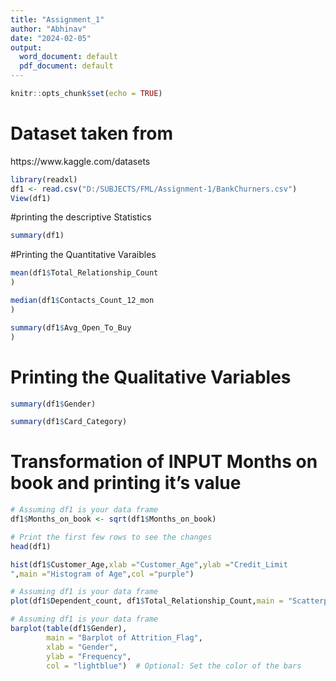 ---
title: "Assignment_1"
author: "Abhinav"
date: "2024-02-05"
output:
  word_document: default
  pdf_document: default
---

```{r setup, include=FALSE}
knitr::opts_chunk$set(echo = TRUE)
```
# Dataset taken from

https://www.kaggle.com/datasets

```{r} 
library(readxl)
df1 <- read.csv("D:/SUBJECTS/FML/Assignment-1/BankChurners.csv")
View(df1)
```

#printing the descriptive Statistics
```{r}
summary(df1)
```
#Printing the Quantitative Varaibles
```{r}
mean(df1$Total_Relationship_Count
)
```
```{r}
median(df1$Contacts_Count_12_mon
)
```

```{r}
summary(df1$Avg_Open_To_Buy
)
```
# Printing the Qualitative Variables
```{r}
summary(df1$Gender)
```
```{r}
summary(df1$Card_Category) 
```

# Transformation of INPUT Months on book and printing it's value 
```{r}
# Assuming df1 is your data frame
df1$Months_on_book <- sqrt(df1$Months_on_book)

# Print the first few rows to see the changes
head(df1)

```

```{r}
hist(df1$Customer_Age,xlab ="Customer_Age",ylab ="Credit_Limit
",main ="Histogram of Age",col ="purple")

```



```{r}
# Assuming df1 is your data frame
plot(df1$Dependent_count, df1$Total_Relationship_Count,main = "Scatterplot of Customer Age vs. Credit Limit",xlab = "Dependent_count",ylab = "Total_Relationship_Count",col = "blue")  # Optional: Set the color of the points

```
```{r}
# Assuming df1 is your data frame
barplot(table(df1$Gender),
        main = "Barplot of Attrition_Flag",
        xlab = "Gender",
        ylab = "Frequency",
        col = "lightblue")  # Optional: Set the color of the bars

```